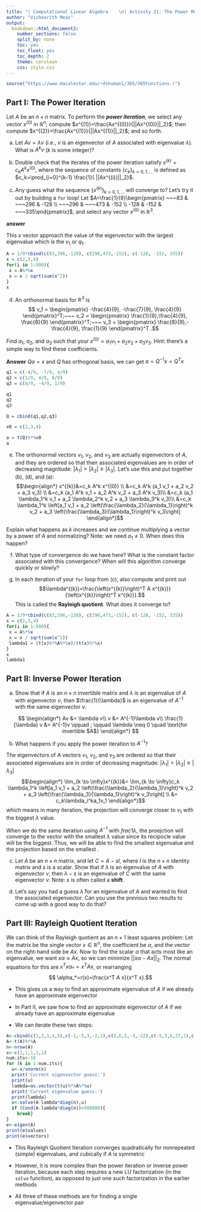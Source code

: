 ```yaml
---
title: "| Computational Linear Algebra    \n| Activity 21: The Power Method and Its Variants \n"
author: "Vichearith Meas"
output:
  bookdown::html_document2:
    number_sections: false
    split_by: none
    toc: yes
    toc_float: yes
    toc_depth: 2
    theme: cerulean
    css: style.css
---
```



```r
source("https://www.macalester.edu/~dshuman1/365/365Functions.r")
```

## Part I: The Power Iteration

Let $A$ be an $n \times n$ matrix. To perform the ***power iteration***, we select any vector $x^{(0)}$ in $\mathbb{R}^n$; compute $x^{(1)}=\frac{Ax^{(0)}}{||Ax^{(0)}||_2}$; then compute $x^{(2)}=\frac{Ax^{(1)}}{||Ax^{(1)}||_2}$; and so forth.

(a)  Let $A v= \lambda v$ (i.e., $v$ is an eigenvector of $A$ associated with eigenvalue $\lambda$). What is $A^k v$ ($k$ is some integer)?

(b) Double check that the iterates of the power iteration satisfy $x^{(k)}=c_k A^k x^{(0)}$, where the sequence of constants $\{c_k\}_{k=0,1,\ldots}$ is defined as $c_k=\prod_{i=0}^{k-1} \frac{1}{ ||Ax^{(i)}||_2}$.

(c) Any guess what the sequence $\{x^{(k)}\}_{k=0,1,\ldots}$ will converge to? 
Let's try it out by building a `for` loop! Let $A=\frac{1}{9}\begin{pmatrix} ~~~83 & ~~~296 & -128 \\ ~~~296 & ~~~473 & -152 \\ -128 & -152 & ~~~335\end{pmatrix}$, and select any vector $x^{(0)}$ in $\mathbb{R}^3$. 

**answer**

This $x$ vector approach the value of the eigenvector with the largest eigenvalue which is the $v_1$ or $q_1$. 
```r
A = 1/9*cbind(c(83,296,-128), c(296,473,-152), c(-128, -152, 335))
x = c(2,3,4)
for(i in 1:500){
 x = A%*%x
 x = x / sqrt(sum(x^2))
}
x
```



(d) An orthonormal basis for $\mathbb{R}^3$ is 
$$ v_1 = \begin{pmatrix} -\frac{4}{9}, -\frac{7}{9}, \frac{4}{9} \end{pmatrix}^T;~~~
v_2 = \begin{pmatrix} \frac{1}{9},\frac{4}{9}, \frac{8}{9} \end{pmatrix}^T;~~~
v_3 = \begin{pmatrix} \frac{8}{9},-\frac{4}{9}, \frac{1}{9} \end{pmatrix}^T .$$

Find $a_1$, $a_2$, and $a_3$ such that your $x^{(0)}=a_1 v_1 + a_2 v_2 + a_3 v_3$. Hint: there's a simple way to find these coefficients.

**Answer**
 $Qa = x$ and $Q$ has orthogonal basis, we can get $a = Q^{-1}x = Q^Tx$
 


```r
q1 = c(-4/9, -7/9, 4/9)
q2 = c(1/9, 4/9, 8/9)
q3 = c(8/9, -4/9, 1/9)

q1
q2
q3

Q = cbind(q1,q2,q3)

x0 = c(2,3,4)

a = t(Q)%*%x0
a
```


(e) The orthonormal vectors $v_1$, $v_2$, and $v_3$ are actually eigenvectors of $A$, and they are ordered so that their associated eigenvalues are in order of decreasing magnitude: $|\lambda_1| > |\lambda_2| \geq |\lambda_3|$. Let's use this and put together (b), (d), and (a):
$$\begin{align*}
x^{(k)}&=c_k A^k x^{(0)} \\ &=c_k A^k (a_1 v_1 + a_2 v_2 + a_3 v_3) \\
&=c_k (a_1 A^k v_1 + a_2 A^k v_2 + a_3 A^k v_3)\\
&=c_k (a_1 \lambda_1^k v_1 + a_2 \lambda_2^k v_2 + a_3 \lambda_3^k v_3)\\
&=c_k \lambda_1^k \left[a_1 v_1 + a_2 \left(\frac{\lambda_2}{\lambda_1}\right)^k v_2 + a_3 \left(\frac{\lambda_3}{\lambda_1}\right)^k v_3\right]
\end{align*}$$

Explain what happens as $k$ increases and we continue multiplying a vector by a power of $A$ and normalizing? Note: we need $a_1 \neq 0$. When does this happen?




(f) What type of convergence do we have here? What is the constant factor associated with this convergence? When will this algorithm converge quickly or slowly?




(g) In each iteration of your `for` loop from (c), also compute and print out
$$\lambda^{(k)}=\frac{\left(x^{(k)}\right)^T A x^{(k)}}{\left(x^{(k)}\right)^T x^{(k)}}.$$
This is called the **Rayleigh quotient**. What does it converge to?



```r

A = 1/9*cbind(c(83,296,-128), c(296,473,-152), c(-128, -152, 335))
x = c(2,3,4)
for(i in 1:500){
 x = A%*%x
 x = x / sqrt(sum(x^2))
 lambda1 = (t(x)%*%A%*%x)/(t(x)%*%x)
}
x
lambda1

```


## Part II: Inverse Power Iteration

(a) Show that if $A$ is an $n \times n$ invertible matrix and $\lambda$ is an eigenvalue of $A$ with eigenvector $v$, then $\frac{1}{\lambda}$ is an eigenvalue of $A^{-1}$ with the same eigenvector $v$. 

:::answer

$$
\begin{align*}
Av &= \lambda v\\
v &= A^{-1}\lambda v\\
\frac{1}{\lambda} v &=  A^{-1}v \qquad  ; \qquad  \lambda \neq 0 \quad \text{for invertible $A$} 
\end{align*}
$$



:::

(b) What happens if you apply the power iteration to $A^{-1}$?


:::answer
The  eigenvectors of $A$ vectors $v_1$, $v_2$, and $v_3$ are ordered so that their associated eigenvalues are in order of decreasing magnitude: $|\lambda_1| > |\lambda_2| \geq |\lambda_3|$
$$\begin{align*}
\lim_{k \to \infty}x^{(k)}&= \lim_{k \to \infty}c_k \lambda_1^k \left[a_1 v_1 + a_2 \left(\frac{\lambda_2}{\lambda_1}\right)^k v_2 + a_3 \left(\frac{\lambda_3}{\lambda_1}\right)^k v_3\right] \\
&= c_k\lambda_i^ka_1v_1
\end{align*}$$
which means in many iteration, the projection will converge closer to $v_1$ with the biggest $\lambda$ value. 

When we do the same iteration using $A^{-1}$ with $frac{1}{\lambda}$, the proejction will converge to the vector with the smallest $\lambda$ value since its recipocle value will be the biggest. Thus,  we will be able to find the smallest eigenvalue and the projection based on the smallest \lambda. 


:::

(c) Let $A$ be an $n \times n$ matrix, and let $C=A-sI$, where $I$ is the $n \times n$ identity matrix and $s$ is a scalar. Show that if $\lambda$ is an eigenvalue of $A$ with eigenvector $v$, then $\lambda-s$ is an eigenvalue of $C$ with the same eigenvector $v$. Note: $s$ is often called a **shift**.

(d) Let's say you had a guess $\bar{\lambda}$ for an eigenvalue of $A$ and wanted to find the associated eigenvector. Can you use the previous two results to come up with a good way to do that?

## Part III: Rayleigh Quotient Iteration

We can think of the Rayleigh quotient as an $n \times 1$ least squares problem: Let the matrix be the single vector $x \in \mathbb{R}^n$, the coefficient be $\alpha$, and the vector on the right-hand side be $Ax$. Now to find the scalar $\alpha$ that acts most like an eigenvalue, we want $x\alpha \approx Ax$, so we can minimize $||x\alpha - Ax||_2$. The normal equations for this are $x^T x \alpha_* = x^T A x$, or rearranging
$$ \alpha_*=r(x)=\frac{x^T A x}{x^T x}.$$

- This gives us a way to find an approximate eigenvalue of $A$ if we already have an approximate eigenvector 

- In Part II, we saw how to find an approximate eigenvector of $A$ if we already have an approximate eigenvalue 

- We can iterate these two steps:

```r
A<-cbind(c(1,2,3,4,5),c(-1,-5,3,-2,1),c(3,6,5,-3,-12),c(-5,3,6,27,1),c(3,-4,-6,1,2))
A<-t(A)%*%A
n<-nrow(A)
x<-c(1,1,1,1,1)
num.its<-10
for (k in 1:num.its){
  u<-x/vnorm(x)
  print('Current eigenvector guess:')
  print(u)
  lambda=as.vector(t(u)%*%A%*%u)
  print('Current eigenvalue guess:')
  print(lambda)
  x<-solve(A-lambda*diag(n),u)
  if (Cond(A-lambda*diag(n))>500000){
    break}
}
e<-eigen(A)
print(e$values)
print(e$vectors)
```

- This Rayleigh Quotient Iteration converges quadratically for nonrepeated (simple) eigenvalues, and cubically if $A$ is symmetric

- However, it is  more complex than the power iteration or inverse power iteration, because each step requires a new LU factorization (in the `solve` function), as opposed to just one such factorization in the earlier methods

- All three of these methods are for finding a single eigenvalue/eigenvector pair

